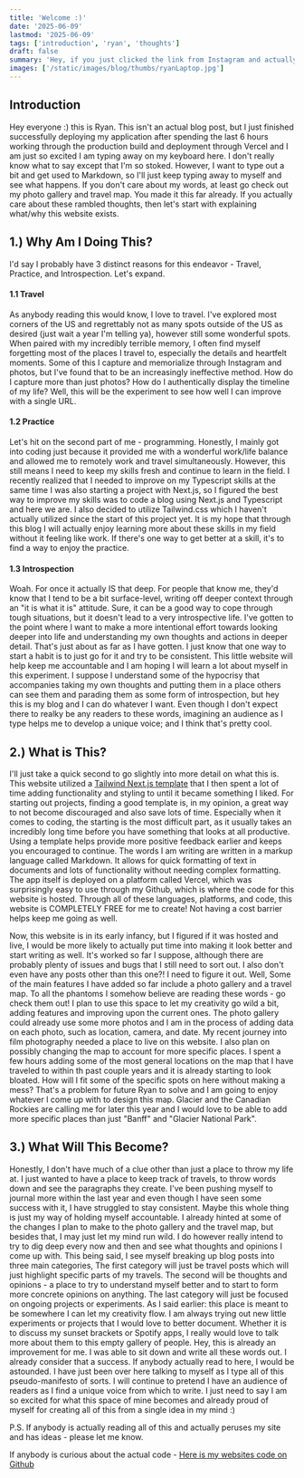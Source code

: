 ```yaml
---
title: 'Welcome :)'
date: '2025-06-09'
lastmod: '2025-06-09'
tags: ['introduction', 'ryan', 'thoughts']
draft: false
summary: 'Hey, if you just clicked the link from Instagram and actually care for more, click here'
images: ['/static/images/blog/thumbs/ryanLaptop.jpg']
---
```


## Introduction

Hey everyone :\) this is Ryan. This isn't an actual blog post, but I just finished successfully deploying my application after 
spending the last 6 hours working through the production build and deployment through Vercel and I am just so excited I am typing away
on my keyboard here. I don't really know what to say except that I'm so stoked. However, I want to type out a bit and get used to Markdown, so I'll
just keep typing away to myself and see what happens. If you don't care about my words, at least go check out my photo gallery and travel map. You made it this far already.
If you actually care about these rambled thoughts, then let's start with explaining what/why this website exists.

## 1.\) Why Am I Doing This?
I'd say I probably have 3 distinct reasons for this endeavor - Travel, Practice, and Introspection. Let's expand. 

#### 1.1 Travel
As anybody reading this would know, I love to travel. I've explored most corners of the US and regrettably not as many spots outside of the US as desired (just wait a year I'm telling ya), however still 
some wonderful spots. When paired with my incredibly terrible memory, I often find myself forgetting most of the places I travel to, especially the details and heartfelt moments. Some of this I capture and 
memorialize through Instagram and photos, but I've found that to be an increasingly ineffective method. How do I capture more than just photos? How do I authentically display the timeline of my life? Well,
this will be the experiment to see how well I can improve with a single URL.

#### 1.2 Practice
Let's hit on the second part of me - programming. Honestly, I mainly got into coding just because it provided me with a wonderful work/life balance and allowed me to remotely work and travel simultaneously.
However, this still means I need to keep my skills fresh and continue to learn in the field. I recently realized that I needed to improve on my Typescript skills at the same time I was also starting a project with
Next.js, so I figured the best way to improve my skills was to code a blog using Next.js and Typescript and here we are. I also decided to utilize Tailwind.css which I haven't actually utilized since the start of this project
yet. It is my hope that through this blog I will actually enjoy learning more about these skills in my field without it feeling like work. If there's one way to get better at a skill, it's to find a way to enjoy the 
practice. 

#### 1.3 Introspection
Woah. For once it actually IS that deep. For people that know me, they'd know that I tend to be a bit surface-level, writing off deeper context through an "it is what it is" attitude. Sure, it can be a good way to cope
through tough situations, but it doesn't lead to a very introspective life. I've gotten to the point where I want to make a more intentional effort towards looking deeper into life and understanding my own thoughts and actions
in deeper detail. That's just about as far as I have gotten. I just know that one way to start a habit is to just go for it and try to be consistent. This little website will help keep me accountable and I am hoping I will learn
a lot about myself in this experiment. I suppose I understand some of the hypocrisy that accompanies taking my own thoughts and putting them in a place others can see them and parading them as some form of introspection, but hey this is my blog
and I can do whatever I want. Even though I don't expect there to realky be any readers to these words, imagining an audience as I type helps me to develop a unique voice; and I think that's pretty cool.

## 2.\) What is This?
I'll just take a quick second to go slightly into more detail on what this is. This website utilized a [Tailwind Next.js template](https://github.com/timlrx/tailwind-nextjs-starter-blog) that I then spent a lot of time adding functionality and styling to until it became something I liked. For starting out
projects, finding a good template is, in my opinion, a great way to not become discouraged and also save lots of time. Especially when it comes to coding, the starting is the most difficult part, as it usually takes an incredibly long time before you have something
that looks at all productive. Using a template helps provide more positive feedback earlier and keeps you encouraged to continue. The words I am writing are written in a markup language called Markdown. It allows for quick formatting of text
in documents and lots of functionality without needing complex formatting. The app itself is deployed on a platform called Vercel, which was surprisingly easy to use through my Github, which is where the code for this website is hosted. Through all of these languages, 
platforms, and code, this website is COMPLETELY FREE for me to create! Not having a cost barrier helps keep me going as well.

Now, this website is in its early infancy, but I figured if it was hosted and live, I would be more likely to actually put time into making it look better and start writing as well. It's worked so far I suppose, although there are probably plenty of issues and bugs that I still need to sort out. I also don't even have any posts other than this one?! I need to figure it out.
Well, Some of the main features I have added so far include a photo gallery and a travel map. To all the phantoms I somehow believe are reading these words - go check them out! I plan to use this space to let my creativity go wild a bit, adding features and improving upon the current ones. The photo gallery could 
already use some more photos and I am in the process of adding data on each photo, such as location, camera, and date. My recent journey into film photography needed a place to live on this website. I also plan on possibly changing the map to account for more specific places.
I spent a few hours adding some of the most general locations on the map that I have traveled to within th past couple years and it is already starting to look bloated. How will I fit some of the specific spots on here without making a mess? That's a problem for future Ryan to solve
and I am going to enjoy whatever I come up with to design this map. Glacier and the Canadian Rockies are calling me for later this year and I would love to be able to add more specific places than just "Banff" and "Glacier National Park". 

## 3.\) What Will This Become?
Honestly, I don't have much of a clue other than just a place to throw my life at. I just wanted to have a place to keep track of travels, to throw words down and see the paragraphs they create. I've been pushing myself to journal more within the last year and even though I have seen some 
success with it, I have struggled to stay consistent. Maybe this whole thing is just my way of holding myself accountable. I already hinted at some of the changes I plan to make to the photo gallery and the travel map, but besides that, I may just let my mind run wild. I do however really intend
to try to dig deep every now and then and see what thoughts and opinions I come up with. This being said, I see myself breaking up blog posts into three main categories, The first category will just be travel posts which will just highlight specific parts of my travels. The second will be thoughts
and opinions - a place to try to understand myself better and to start to form more concrete opinions on anything. The last category will just be focused on ongoing projects or experiments. As I said earlier: this place is meant to be somewhere I can let my creativity flow. I am always trying out new little
experiments or projects that I would love to better document. Whether it is to discuss my sunset brackets or Spotify apps, I really would love to talk more about them to this empty gallery of people. Hey, this is already an improvement for me. I was able to sit down and write all these words out. 
I already consider that a success. If anybody actually read to here, I would be astounded. I have just been over here talking to myself as I type all of this pseudo-manifesto of sorts. I will continue to pretend I have an audience of readers as I find a unique voice from which to write. I just need 
to say I am so excited for what this space of mine becomes and already proud of myself for creating all of this from a single idea in my mind :\) 

P.S. If anybody is actually reading all of this and actually peruses my site and has ideas - please let me know.

If anybody is curious about the actual code - [Here is my websites code on Github](https://github.com/RyanCedzo/thebookofryan)